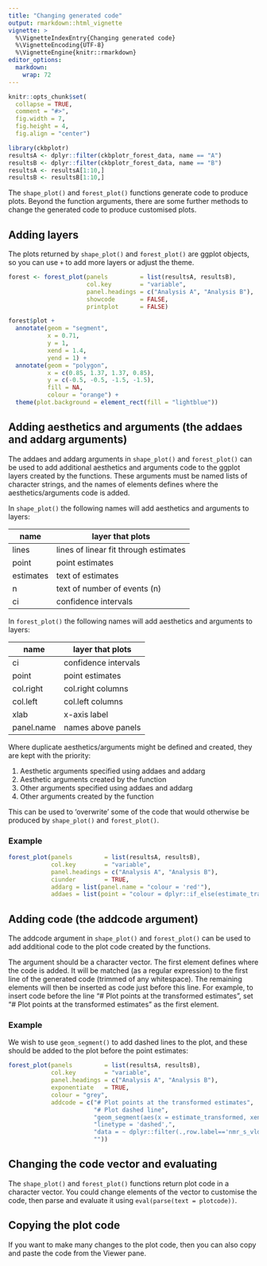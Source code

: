 ```yaml
---
title: "Changing generated code"
output: rmarkdown::html_vignette
vignette: >
  %\VignetteIndexEntry{Changing generated code}
  %\VignetteEncoding{UTF-8}
  %\VignetteEngine{knitr::rmarkdown}
editor_options: 
  markdown: 
    wrap: 72
---
```


```r
knitr::opts_chunk$set(
  collapse = TRUE,
  comment = "#>",
  fig.width = 7,
  fig.height = 4,
  fig.align = "center")
```

```r
library(ckbplotr)
resultsA <- dplyr::filter(ckbplotr_forest_data, name == "A")
resultsB <- dplyr::filter(ckbplotr_forest_data, name == "B")
resultsA <- resultsA[1:10,]
resultsB <- resultsB[1:10,]
```

The `shape_plot()` and `forest_plot()` functions generate code to produce plots. Beyond the function arguments, there are some further methods to change the generated code to produce customised plots.

## Adding layers
The plots returned by `shape_plot()` and `forest_plot()` are ggplot objects, so you can use `+` to add more layers or adjust the theme.

```r
forest <- forest_plot(panels         = list(resultsA, resultsB),
                      col.key        = "variable",
                      panel.headings = c("Analysis A", "Analysis B"),
                      showcode       = FALSE,
                      printplot      = FALSE)

forest$plot +
  annotate(geom = "segment",
           x = 0.71,
           y = 1,
           xend = 1.4,
           yend = 1) +
  annotate(geom = "polygon",
           x = c(0.85, 1.37, 1.37, 0.85),
           y = c(-0.5, -0.5, -1.5, -1.5),
           fill = NA,
           colour = "orange") +
  theme(plot.background = element_rect(fill = "lightblue"))
```


## Adding aesthetics and arguments (the addaes and addarg arguments)
The addaes and addarg arguments in `shape_plot()` and `forest_plot()` can be used to add additional aesthetics and arguments code to the ggplot layers created by the functions. These arguments must be named lists of character strings, and the names of elements defines where the aesthetics/arguments code is added.

In `shape_plot()`  the following names will add aesthetics and arguments to layers:

| name      | layer that plots                      |
|-----------|---------------------------------------|
| lines     | lines of linear fit through estimates |
| point     | point estimates                       |
| estimates | text of estimates                     |
| n         | text of number of events (n)          |
| ci        | confidence intervals                  |

In `forest_plot()` the following names will add aesthetics and arguments to layers:

| name       | layer that plots     |
|------------|----------------------|
| ci         | confidence intervals |
| point      | point estimates      |
| col.right  | col.right columns    |
| col.left   | col.left columns     |
| xlab       | x-axis label         |
| panel.name | names above panels   |

Where duplicate aesthetics/arguments might be defined and created, they are kept with the priority: 

1. Aesthetic arguments specified using addaes and addarg
2. Aesthetic arguments created by the function
3. Other arguments specified using addaes and addarg
4. Other arguments created by the function

This can be used to 'overwrite' some of the code that would otherwise be produced by `shape_plot()` and `forest_plot()`.

### Example
```r
forest_plot(panels         = list(resultsA, resultsB),
            col.key        = "variable",
            panel.headings = c("Analysis A", "Analysis B"),
            ciunder        = TRUE,
            addarg = list(panel.name = "colour = 'red'"),
            addaes = list(point = "colour = dplyr::if_else(estimate_transformed > 1.01, 'orange', 'grey')"))
```





## Adding code (the addcode argument)
The addcode argument in `shape_plot()` and `forest_plot()` can be used to add additional code to the plot code created by the functions.

The argument should be a character vector. The first element defines where the code is added. It will be matched (as a regular expression) to the first line of the generated code (trimmed of any whitespace). The remaining elements will then be inserted as code just before this line. For example, to insert code before the line "# Plot points at the transformed estimates", set "# Plot points at the transformed estimates" as the first element.

### Example
We wish to use `geom_segment()` to add dashed lines to the plot, and these should be added to the plot before the point estimates:
```r
forest_plot(panels         = list(resultsA, resultsB),
            col.key        = "variable",
            panel.headings = c("Analysis A", "Analysis B"),
            exponentiate   = TRUE,
            colour = "grey",
            addcode = c("# Plot points at the transformed estimates",
                        "# Plot dashed line",
                        "geom_segment(aes(x = estimate_transformed, xend = estimate_transformed, y= -row, yend = -1),",
                        "linetype = 'dashed',",
                        "data = ~ dplyr::filter(.,row.label=='nmr_s_vldl_tg')) +",
                        ""))
```




## Changing the code vector and evaluating
The `shape_plot()` and `forest_plot()` functions return plot code in a character vector. You could change elements of the vector to customise the code, then parse and evaluate it using `eval(parse(text = plotcode))`.


## Copying the plot code
If you want to make many changes to the plot code, then you can also copy and paste the code from the Viewer pane.
